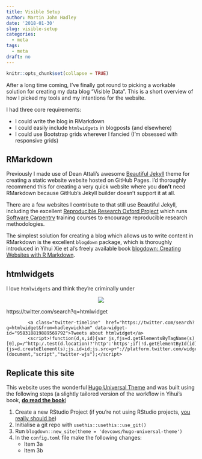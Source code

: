 ```yaml
---
title: Visible Setup
author: Martin John Hadley
date: '2018-01-30'
slug: visible-setup
categories:
  - meta
tags:
  - meta
draft: no
---
```


```r
knitr::opts_chunk$set(collapse = TRUE)
```

After a long time coming, I've finally got round to picking a workable solution for creating my data blog "Visible Data". This is a short overview of how I picked my tools and my intentions for the website.

I had three core requirements:

- I could write the blog in RMarkdown
- I could easily include `htmlwidgets` in blogposts (and elsewhere)
- I could use Bootstrap grids wherever I fancied (I'm obsessed with responsive grids)

## RMarkdown

Previously I made use of Dean Attali's awesome [Beautiful Jekyll](https://deanattali.com/beautiful-jekyll/) theme for creating a static website website hosted on GitHub Pages. I'd thoroughly recommend this for creating a very quick website where you **don't** need RMarkdown because GitHub's Jekyll builder doesn't support it at all. 

There are a few websites I contribute to that still use Beautiful Jekyll, including the excellent [Reproducible Research Oxford Project](rroxford.github.io) which runs [Software Carpentry](https://software-carpentry.org/) training courses to encourage reproducible research methodologies.

The simplest solution for creating a blog which allows us to write content in RMarkdown is the excellent `blogdown` package, which is thoroughly introduced in Yihui Xie et al's freely available book [blogdown: Creating Websites with R Markdown](https://bookdown.org/yihui/blogdown/).

## htmlwidgets

I love `htmlwidgets` and think they're criminally under 

<div class="row">

<div class="col-md-6">

</div>

<div class="col-md-6">

<center>
<img src='/img/blog-images/2018-01-30_tweets-about-htmlwidgets-from-hadleywickham.png' style='max-width:400px'/>
</center>

</div>

</div>

https://twitter.com/search?q=htmlwidget

<!--html_preserve-->
            <a class="twitter-timeline"  href="https://twitter.com/search?q=htmlwidget&from=hadleywickham" data-widget-id="958318819889569792">Tweets about htmlwidget</a>
            <script>!function(d,s,id){var js,fjs=d.getElementsByTagName(s)[0],p=/^http:/.test(d.location)?'http':'https';if(!d.getElementById(id)){js=d.createElement(s);js.id=id;js.src=p+"://platform.twitter.com/widgets.js";fjs.parentNode.insertBefore(js,fjs);}}(document,"script","twitter-wjs");</script>
<!--/html_preserve-->



## Replicate this site {.replicate-this-blog}

This website uses the wonderful [Hugo Universal Theme](https://github.com/devcows/hugo-universal-theme) and was built using the following steps (a slightly tailored version of the workflow in Yihui's book, [**do read the book**](https://bookdown.org/yihui/blogdown/))

1. Create a new RStudio Project (if you're not using RStudio projects, [you really should be](https://www.lynda.com/R-tutorials/Why-should-you-use-projects-RStudio/586672/648981-4.html))
1. Initialise a git repo with `usethis::usethis::use_git()`
1. Run `blogdown::new_site(theme = 'devcows/hugo-universal-theme')`
1. In the `config.toml` file make the following changes:
    + Item 3a
    + Item 3b
